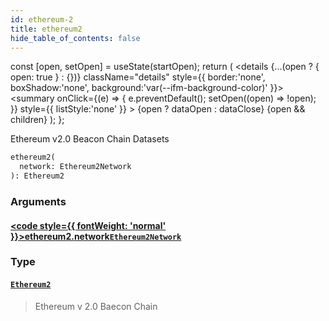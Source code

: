 ```yaml
---
id: ethereum-2
title: ethereum2
hide_table_of_contents: false
---
```







  const [open, setOpen] = useState(startOpen);
  return (
    <details {...(open ? { open: true } : {})} className="details" style={{ border:'none', boxShadow:'none', background:'var(--ifm-background-color)' }}>
      <summary
        onClick={(e) => {
          e.preventDefault();
          setOpen((open) => !open);
        }}
        style={{ listStyle:'none' }}
      >
      {open ? dataOpen : dataClose}
      </summary>
      {open && children}
    </details>
  );
};








Ethereum v2.0 Beacon Chain Datasets


```graphql
ethereum2(
  network: Ethereum2Network
): Ethereum2
```




### Arguments

#### [<code style={{ fontWeight: 'normal' }}>ethereum2.<b>network</b></code>](#)<Bullet />[`Ethereum2Network`](/docs/graphql-reference/enums/ethereum-2-network) <Badge class="badge badge--secondary" text="enum"/> 
> 
> 
> 
> 

### Type

#### [`Ethereum2`](/docs/graphql-reference/objects/ethereum-2) <Badge class="badge badge--secondary" text="object"/> 
> 
> 
> Ethereum v 2.0 Baecon Chain
> 



